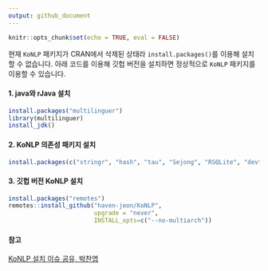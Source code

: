 ```yaml
---
output: github_document
---
```


```r
knitr::opts_chunk$set(echo = TRUE, eval = FALSE)
```


현재 `KoNLP` 패키지가 CRAN에서 삭제된 상태라 `install.packages()`를 이용해 설치할 수 없습니다. 아래 코드를 이용해 깃헙 버전을 설치하면 정상적으로 `KoNLP` 패키지를 이용할 수 있습니다.


#### 1. java와 rJava 설치
```r
install.packages("multilinguer")
library(multilinguer)
install_jdk()
```

#### 2. KoNLP 의존성 패키지 설치
```r
install.packages(c("stringr", "hash", "tau", "Sejong", "RSQLite", "devtools"), type = "binary")
```

#### 3. 깃헙 버전 KoNLP 설치
```r
install.packages("remotes")
remotes::install_github("haven-jeon/KoNLP", 
                        upgrade = "never",
                        INSTALL_opts=c("--no-multiarch"))
```


#### 참고

[KoNLP 설치 이슈 공유, 박찬엽](https://www.facebook.com/notes/r-korea-krugkorean-r-user-group/konlp-설치-이슈-공유/1847510068715020/)